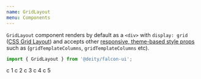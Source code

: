 ```yaml
---
name: GridLayout
menu: Components
---
```



<ThemePreview of={GridLayout} />

`GridLayout` component renders by default as a `<div>` with `display: grid` ([CSS Grid Layout](https://developer.mozilla.org/en-US/docs/Web/CSS/CSS_Grid_Layout)) and accepts other [responsive, theme-based style props](/responsive-props) such as (`gridTemplateColumns`, `gridTemplateColumns` etc).

```javascript
import { GridLayout } from '@deity/falcon-ui';
```

<Playground>
  <GridLayout gridTemplateColumns="1fr 2fr" gridTemplateRows="10vh 20vh 10vh">
    <Box boxShadow="subtle" p="md">
      c 1
    </Box>
    <Box boxShadow="subtle" p="md">
      c 2
    </Box>
    <Box boxShadow="subtle" p="md" gridRow="2/4">
      c 3
    </Box>
    <Box boxShadow="subtle" p="md">
      c 4
    </Box>
    <Box boxShadow="subtle" p="md">
      c 5
    </Box>
  </GridLayout>
</Playground>
